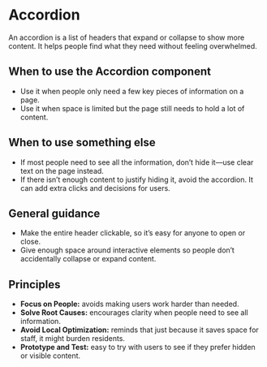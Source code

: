 

<Meta title="Using the Design System/Accordion" />

# Accordion
An accordion is a list of headers that expand or collapse to show more content. It helps people find what they need without feeling overwhelmed. 

<Canvas of={AccordionStories.Default} />

## When to use the Accordion component 
- Use it when people only need a few key pieces of information on a page. 
- Use it when space is limited but the page still needs to hold a lot of content. 

## When to use something else 
- If most people need to see all the information, don’t hide it—use clear text on the page instead. 
- If there isn’t enough content to justify hiding it, avoid the accordion. It can add extra clicks and decisions for users. 

## General guidance 
- Make the entire header clickable, so it’s easy for anyone to open or close. 
- Give enough space around interactive elements so people don’t accidentally collapse or expand content. 

## Principles 
- **Focus on People:** avoids making users work harder than needed. 
- **Solve Root Causes:** encourages clarity when people need to see all information. 
- **Avoid Local Optimization:** reminds that just because it saves space for staff, it might burden residents. 
- **Prototype and Test:** easy to try with users to see if they prefer hidden or visible content. 